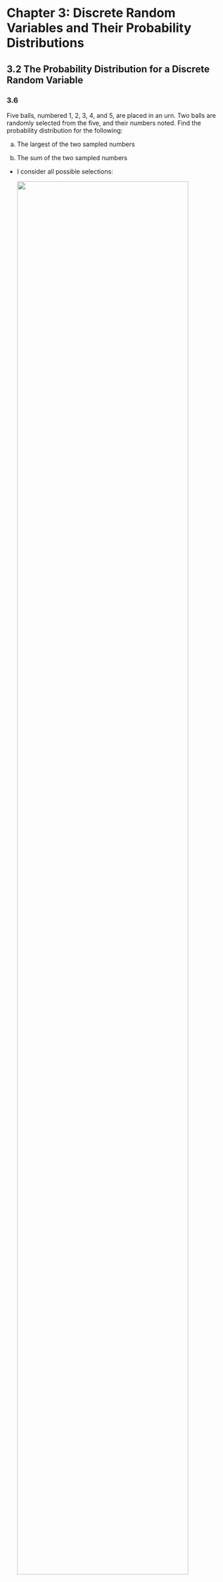 
# Chapter 3: Discrete Random Variables and Their Probability Distributions {-}

## 3.2 The Probability Distribution for a Discrete Random Variable {-}

### 3.6 {-}

::: {.rmdbox}

Five balls, numbered $1$, $2$, $3$, $4$, and $5$, are placed in an urn. Two balls are randomly selected from the five, and their numbers noted. Find the probability distribution for the following:

a. The largest of the two sampled numbers

b. The sum of the two sampled numbers

:::

* I consider all possible selections:

  ![](images/ex3.6.jpg){ style="width: 90%" .center}

* Later, I will look into the distribution for the maximum, the minimum etc.


### 3.7 {-}

::: {.rmdbox}

Each of three balls are randomly placed into one of three bowls. Find the probability distribution for $Y ={}$ the number of empty bowls.

:::

* There are $3^3 = 27$ possible placements.

* For $0$ empty bowls: the number of permutations of $123$: $P_3 = 6$.

* For $1$ empty bowl: 

  1. Choose bowl to be empty: $3$.
  
  1. Choose $2$ balls to be together: $3$.
  
  1. Choose one of the nonempty bowls to have $2$ balls: $2$.
  
  For a total of $18$. 
  
* For $2$ empty bowls: $3$

* Distribution:
  
  $$
  \begin{array}{|r|r|}
  \hline
  y 	&  P(Y=y) \\\hline
  0 	&  2/9 	  \\
  1 	&  2/3 	  \\
  2 	&  1/9 	  \\\hline
  \end{array}
  $$


## 3.3 The Expected Value of a Random Variable or a Function of a Random Variable {-}

### 3.29 {-}

::: {.rmdbox}

If $Y$ is a discrete random variable that assigns positive probabilities to only the positive integers, show that
$$
E(Y) = \sum_{k=1}^\infty P(Y \geq k)
$$

:::

![](images/ex3.29.jpg){ style="width: 90%" .center}


## 3.4 The Binomial Probability Distribution {-}

### 3.63 {-}

::: {.rmdbox}

![](images/ex3.63-text.png){ style="width: 90%" .center}

:::

#### (a) {-}

![](images/ex3.63-a.jpg){ style="width: 90%" .center}

So we have the recursion
$$
p(y) = p(y - 1) \cdot \frac{(n - y + 1)p}{yq} \quad \text{for } y > 0
$$

#### (b) {-}

![](images/ex3.63-b.jpg){ style="width: 90%" .center}


#### (c) {-}

![](images/ex3.63-c1.jpg){ style="width: 90%" .center}

![](images/ex3.63-c2.jpg){ style="width: 90%" .center}

#### (d) {-}

See [item (c) above](#c).


### 3.64 {-}

::: {.rmdbox}

If there are $n$ trials in a binomial experiment and we observe $n_0$ successes, show that $P(Y = y_0)$ is maximized when $p = \frac{y_0}{n}$.

:::

![](images/ex3.64.jpg){ style="width: 90%" .center}


### 3.65 {-}

::: {.rmdbox}

The *maximum likelihood estimator* for $p$ is $\frac{Y}{n}$.

a. Compute $E(Y/n)$.

b. Compute $\text{Var}(Y/n)$. What happens to it as $n$ gets larger?

:::

#### (a) {-}

$$
E\left(\frac Y n\right) = \frac{E(Y)}{n} = \frac{np}{n} = p
$$

This means we have [an unbiased estimator for $p$.]{.hl}


#### (b) {-}

$$
\text{Var}\left(\frac Y n\right) = \frac{\text{Var}(Y)}{n^2} = \frac{npq}{n^2} = 
\frac{pq}{n}
$$

As $n$ gets larger, this tends to zero.

In other words, [if I want to estimate $p$ in a binomial experiment, a larger number of trials will give me a smaller variance.]{.hl}


### More about the binomial distribution {-}

#### Exact test {-}

* Exact test: https://en.wikipedia.org/wiki/Fisher%27s_exact_test


#### Binomial test and $\chi$-squared test {-}

* $\chi$-squared test: https://en.wikipedia.org/wiki/Pearson%27s_chi-squared_test

  > When the test is applied to a contingency table containing two rows and two columns, the test is equivalent to a Z-test of proportions.

  That's why R shows the $\chi^2$ statistic for the binomial test!


## 3.5 The Geometric Probability Distribution {-}


## 3.6 The Negative Binomial Probability Distribution (Optional) {-}


## 3.7 The Hypergeometric Probability Distribution {-}


## 3.8 The Poisson Probability Distribution {-}


## 3.9 Moments and Moment-Generating Functions {-}


## 3.10 Probability-Generating Functions (Optional) {-}


## 3.11 Tchebysheff’s Theorem {-}


